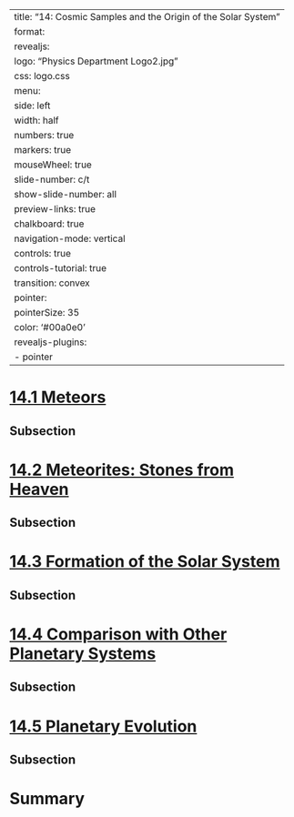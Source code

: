 
---
title: "14: Cosmic Samples and the Origin of the Solar System"
format:
  revealjs:
    logo: "Physics Department Logo2.jpg"
    css: logo.css
    menu:
      side: left
      width: half
      numbers: true
      markers: true
    mouseWheel: true
    slide-number: c/t 
    show-slide-number: all
    preview-links: true
    chalkboard: true
    navigation-mode: vertical
    controls: true
    controls-tutorial: true
    transition: convex
    pointer:
      pointerSize: 35
      color: '#00a0e0'
revealjs-plugins:
  - pointer
---


# [14.1 Meteors](https://openstax.org/books/astronomy-2e/pages/14-1-meteors)

## Subsection 

# [14.2 Meteorites: Stones from Heaven](https://openstax.org/books/astronomy-2e/pages/14-2-meteorites-stones-from-heaven)

## Subsection 

# [14.3 Formation of the Solar System](https://openstax.org/books/astronomy-2e/pages/14-3-formation-of-the-solar-system)

## Subsection 

# [14.4 Comparison with Other Planetary Systems](https://openstax.org/books/astronomy-2e/pages/14-4-comparison-with-other-planetary-systems)

## Subsection 

# [14.5 Planetary Evolution](https://openstax.org/books/astronomy-2e/pages/14-5-planetary-evolution)

## Subsection 

# Summary## {background-image="figures/14/pg_neb_hypoth_0008.svg" background-size="75%"} 
## {background-image="figures/14/pg_neb_hypoth_0009.svg" background-size="75%"} 
## {background-image="figures/14/pg_neb_hypoth_0010.svg" background-size="75%"} 
## {background-image="figures/14/pg_neb_hypoth_0011.svg" background-size="75%"} 
## {background-image="figures/14/pg_neb_hypoth_0012.svg" background-size="75%"} 
## {background-image="figures/14/pg_neb_hypoth_0013.svg" background-size="75%"} 
## {background-image="figures/14/pg_neb_hypoth_0014.svg" background-size="75%"} 
## {background-image="figures/14/pg_neb_hypoth_0015.svg" background-size="75%"} 
## {background-image="figures/14/pg_neb_hypoth_0016.svg" background-size="75%"} 
## {background-image="figures/14/pg_neb_hypoth_0017.svg" background-size="75%"} 
## {background-image="figures/14/pg_neb_hypoth_0018.svg" background-size="75%"} 
## {background-image="figures/14/pg_neb_hypoth_0019.svg" background-size="75%"} 
## {background-image="figures/14/pg_neb_hypoth_0020.svg" background-size="75%"} 
## {background-image="figures/14/pg_neb_hypoth_0021.svg" background-size="75%"} 
## {background-image="figures/14/pg_neb_hypoth_0022.svg" background-size="75%"} 
## {background-image="figures/14/pg_neb_hypoth_0023.svg" background-size="75%"} 
## {background-image="figures/14/pg_neb_hypoth_0024.svg" background-size="75%"} 
## {background-image="figures/14/pg_neb_hypoth_0025.svg" background-size="75%"} 
## {background-image="figures/14/pg_neb_hypoth_0026.svg" background-size="75%"} 
## {background-image="figures/14/pg_neb_hypoth_0027.svg" background-size="75%"} 
## {background-image="figures/14/pg_neb_hypoth_0028.svg" background-size="75%"} 
